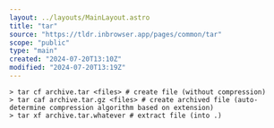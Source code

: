 ```yaml
---
layout: ../layouts/MainLayout.astro
title: "tar"
source: "https://tldr.inbrowser.app/pages/common/tar"
scope: "public"
type: "main"
created: "2024-07-20T13:10Z"
modified: "2024-07-20T13:19Z"
---
```


```shell
> tar cf archive.tar <files> # create file (without compression)
> tar caf archive.tar.gz <files> # create archived file (auto-determine compression algorithm based on extension)
> tar xf archive.tar.whatever # extract file (into .)
```